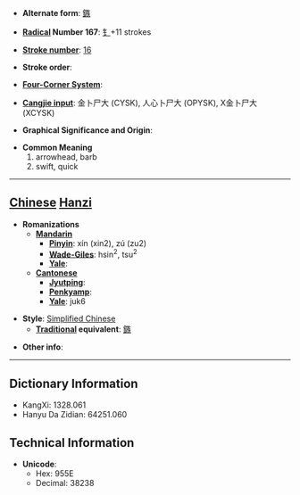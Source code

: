 * '''Alternate form''': [[鏃]]

* '''[[Wiktionary:Chinese radical index| Radical]] Number 167''': [[Wiktionary:Chinese radical index 钅|钅]]+11 strokes

* '''[[Wiktionary:Chinese total strokes index|Stroke number]]''': [[Wiktionary:Chinese total strokes index 16|16]]

* '''Stroke order''': 

* '''[[Wiktionary:Chinese four corner index|Four-Corner System]]''': 

* '''[[Wiktionary:Chinese Cangjie index|Cangjie input]]''': 金卜尸大 (CYSK), 人心卜尸大 (OPYSK), X金卜尸大 (XCYSK)

* '''Graphical Significance and Origin''': 

* '''Common Meaning'''
*#arrowhead, barb
*# swift, quick


----

== [[Chinese]] [[Hanzi]] ==

* '''Romanizations'''
** '''[[Mandarin]]'''
*** '''[[Pinyin]]''': xín (xin2), zú (zu2)
*** '''[[Wade-Giles]]''': hsin<sup>2</sup>, tsu<sup>2</sup>
*** '''[[Yale]]''': 
** '''[[Cantonese]]'''
*** '''[[Jyutping]]''':
*** '''[[Penkyamp]]''': 
*** '''[[Yale]]''': juk6

* '''Style''': [[Simplified Chinese]] 
** '''[[Traditional Chinese|Traditional]] equivalent''': [[鏃]]

* '''Other info''': 

----

== Dictionary Information ==

* KangXi: 1328.061
* Hanyu Da Zidian: 64251.060

== Technical Information ==

* '''Unicode''':
** Hex: 955E
** Decimal: 38238